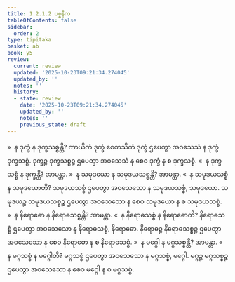 ```yaml
---
title: 1.2.1.2 ပစ္စနီက
tableOfContents: false
sidebar:
  order: 2
type: tipitaka
basket: ab
book: y5
review:
  current: review
  updated: '2025-10-23T09:21:34.274045'
  updated_by: ''
  notes: ''
  history:
  - state: review
    date: '2025-10-23T09:21:34.274045'
    updated_by: ''
    notes: ''
    previous_state: draft
---
```



<ReviewStatus review={frontmatter.review} showDetails={true} />

<HypothesisAnnotation frontmatter={frontmatter} />

<DynamicBreadcrumb />

<Division number="11" book="y5" e="ch" v="33" p="208">

<Paragraph number="128" book="y5">
»  န ဒုက္ခံ န ဒုက္ခသစ္စန္တိ?
</Paragraph>

<Paragraph number="129" book="y5">
ကာယိကံ ဒုက္ခံ စေတသိကံ ဒုက္ခံ ဌပေတွာ အဝသေသံ န ဒုက္ခံ ဒုက္ခသစ္စံ. ဒုက္ခဉ္စ ဒုက္ခသစ္စဉ္စ ဌပေတွာ အဝသေသံ န စေဝ ဒုက္ခံ န စ ဒုက္ခသစ္စံ.
</Paragraph>

<Paragraph number="130" book="y5">
«  န ဒုက္ခသစ္စံ န ဒုက္ခန္တိ? အာမန္တာ.
</Paragraph>

<Paragraph number="131" book="y5">
»  န သမုဒယော န သမုဒယသစ္စန္တိ? အာမန္တာ.
</Paragraph>

<Paragraph number="132" book="y5">
«  န သမုဒယသစ္စံ န သမုဒယောတိ?
</Paragraph>

<Paragraph number="133" book="y5">
သမုဒယသစ္စံ ဌပေတွာ အဝသေသော န သမုဒယသစ္စံ, သမုဒယော. သမုဒယဉ္စ သမုဒယသစ္စဉ္စ ဌပေတွာ အဝသေသော န စေဝ သမုဒယော န စ သမုဒယသစ္စံ.
</Paragraph>

<Paragraph number="134" book="y5">
»  န နိရောဓော န နိရောဓသစ္စန္တိ? အာမန္တာ.
</Paragraph>

<Paragraph number="135" book="y5">
«  န နိရောဓသစ္စံ န နိရောဓောတိ?
</Paragraph>

<Paragraph number="136" book="y5">
နိရောဓသစ္စံ ဌပေတွာ အဝသေသော န နိရောဓသစ္စံ, နိရောဓော. နိရောဓဉ္စ နိရောဓသစ္စဉ္စ ဌပေတွာ အဝသေသော န စေဝ နိရောဓော န စ နိရောဓသစ္စံ.
</Paragraph>

<Paragraph number="137" book="y5">
»  န မဂ္ဂေါ န မဂ္ဂသစ္စန္တိ? အာမန္တာ.
</Paragraph>

<Paragraph number="138" book="y5">
«  န မဂ္ဂသစ္စံ န မဂ္ဂေါတိ?
</Paragraph>

<Paragraph number="139" book="y5">
မဂ္ဂသစ္စံ ဌပေတွာ အဝသေသော န မဂ္ဂသစ္စံ, မဂ္ဂေါ. မဂ္ဂဉ္စ မဂ္ဂသစ္စဉ္စ ဌပေတွာ အဝသေသော န စေဝ မဂ္ဂေါ န စ မဂ္ဂသစ္စံ.
</Paragraph>
</Division>